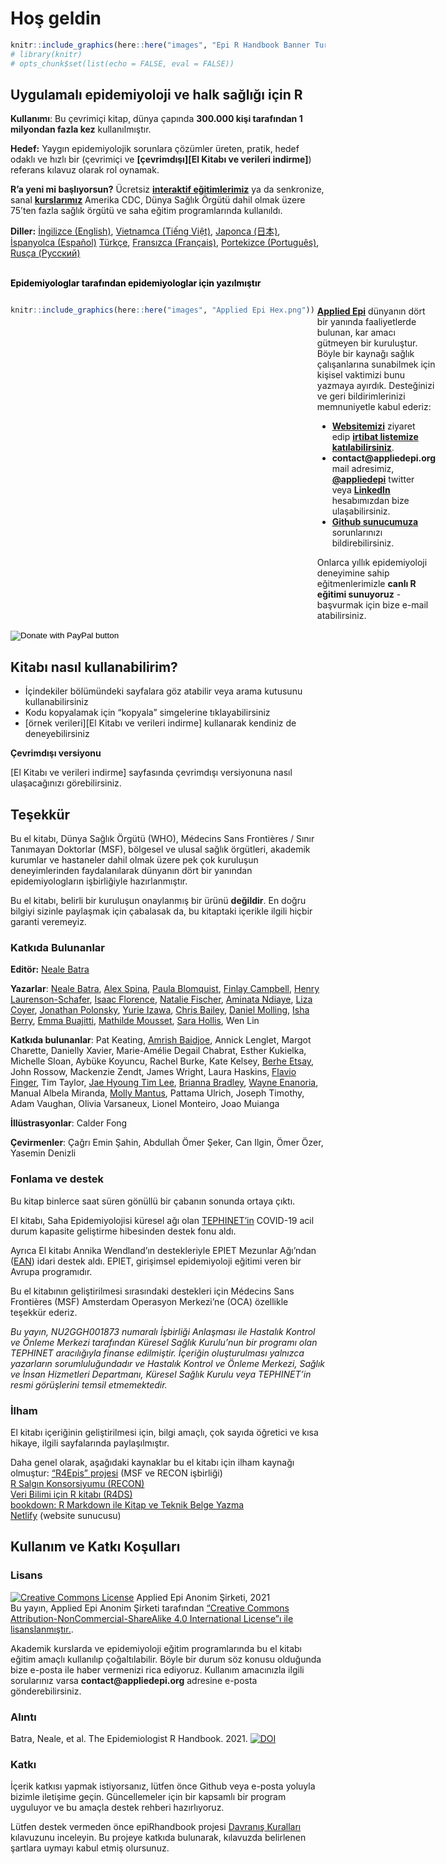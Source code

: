# Hoş geldin {-}

```r
knitr::include_graphics(here::here("images", "Epi R Handbook Banner Turkish Rehberi.png"))
# library(knitr)
# opts_chunk$set(list(echo = FALSE, eval = FALSE))
```

<meta name="description" content="The Epi R Handbook is an R reference manual for applied epidemiology and public health.">

<meta http-equiv="Content-Type" content="text/html; charset=utf-8">

<!-- <span style="color: red;">**THIS IS A DRAFT.  REVIEWERS GIVE FEEDBACK AT THIS [LINK](https://forms.gle/4RNdRRLGx67xW9yq9)**.</span> -->

<!-- <span style="color: darkgreen;">**DO YOU LIKE THIS HANDBOOK? SHOULD SOMETHING BE CHANGED? PLEASE TELL US!**</span> -->

<!-- <form target="_blank" action="https://forms.gle/A5SnRVws7tPD15Js9"> -->
<!--     <input type="submit" value="FEEDBACK" /> -->
<!-- </form> -->



<!-- ======================================================= -->
<!-- ## An R reference manual for applied epidemiology and public health {.unnumbered} -->


<!-- <span style="color: brown;">**The Epi R Handbook is an R reference manual for applied epidemiology and public health.**</span> -->

<!-- ## About this handbook   -->

## Uygulamalı epidemiyoloji ve halk sağlığı için R {-}  

**Kullanımı**: Bu çevrimiçi kitap, dünya çapında **300.000 kişi tarafından 1 milyondan fazla kez** kullanılmıştır.

**Hedef:** Yaygın epidemiyolojik sorunlara çözümler üreten, pratik, hedef odaklı ve hızlı bir (çevrimiçi ve **[çevrimdışı][El Kitabı ve verileri indirme]**) referans kılavuz olarak rol oynamak.

**R'a yeni mi başlıyorsun?** Ücretsiz **[interaktif eğitimlerimiz](https://www.appliedepi.org/tutorial/)** ya da senkronize, sanal **[kurslarımız](https://www.appliedepi.org/live/)** Amerika CDC, Dünya Sağlık Örgütü dahil olmak üzere 75'ten fazla sağlık örgütü ve saha eğitim programlarında kullanıldı.  

**Diller:** [İngilizce (English)](https://epirhandbook.com/en/), [Vietnamca (Tiếng Việt)](https://epirhandbook.com/vn/), [Japonca (日本)](https://epirhandbook.com/jp/), [İspanyolca (Español)](https://epirhandbook.com/es/) [Türkçe](https://epirhandbook.com/tr/), [Fransızca (Français)](https://epirhandbook.com/fr), [Portekizce (Português)](https://epirhandbook.com/pt),  [Rusça (Русский)](https://epirhandbook.com/ru)  


<!-- * Use practical epi examples - cleaning case linelists, making transmission chains and epidemic curves, automated reports and dashboards, modeling incidence and making projections, demographic pyramids and rate standardization, record matching, outbreak detection, survey analysis, survival analysis, GIS basics, contact tracing, phylogenetic trees...   -->



<!-- **How is this different than other R books?**   -->

<!-- * It is community-driven - *written for epidemiologists by epidemiologists* in their spare time and leveraging experience in local, national, academic, and emergency settings   -->

<!-- Dual-column created based on the rmarkdown cookbook here: https://bookdown.org/yihui/rmarkdown-cookbook/multi-column.html -->

<!-- <form target="_blank" action="https://www.paypal.com/donate?hosted_button_id=YTEZELC8VBXV6"> -->
<!--     <input type="submit" value="Donate to maintain this resource" /> -->
<!-- </form> -->

<br>
<span style="color: black;">**Epidemiyologlar tarafından epidemiyologlar için yazılmıştır**</span>

:::: {style="display: flex;"}

::: {}
```r
knitr::include_graphics(here::here("images", "Applied Epi Hex.png"))
```
:::


::: {.col data-latex="{0.05\textwidth}"}
\ 
<!-- an empty Div (with a white space), serving as
a column separator -->
:::

::: {}

**[Applied Epi](http://www.appliedepi.org)** dünyanın dört bir yanında faaliyetlerde bulunan, kar amacı gütmeyen bir kuruluştur. Böyle bir kaynağı sağlık çalışanlarına sunabilmek için kişisel vaktimizi bunu yazmaya ayırdık. Desteğinizi ve geri bildirimlerinizi memnuniyetle kabul ederiz:  

* **[Websitemizi](http://www.appliedepi.org)** ziyaret edip **[irtibat listemize katılabilirsiniz](https://forms.gle/9awNd8syypTSYUsn7)**.
* **contact@appliedepi.org** mail adresimiz, **[\@appliedepi](https://twitter.com/appliedepi)** twitter veya **[LinkedIn](www.linkedin.com/company/appliedepi)** hesabımızdan bize ulaşabilirsiniz.  
* **[Github sunucumuza](https://github.com/appliedepi/epiRhandbook_eng)** sorunlarınızı bildirebilirsiniz. 

Onlarca yıllık epidemiyoloji deneyimine sahip eğitmenlerimizle **canlı R eğitimi sunuyoruz** - başvurmak için bize e-mail atabilirsiniz.
:::

::::


<form target="_blank" action="https://www.paypal.com/donate" method="post" target="_top">
<input type="hidden" name="hosted_button_id" value="YTEZELC8VBXV6" />
<input type="image" src="https://github.com/appliedepi/epiRhandbook_eng/raw/master/images/donate_button_long.png" border="0" name="submit" title="PayPal - The safer, easier way to pay online!" alt="Donate with PayPal button" />
<img alt="" border="0" src="https://www.paypal.com/en_US/i/scr/pixel.gif" />
</form>



<!-- ======================================================= -->
## Kitabı nasıl kullanabilirim? {-} 

* İçindekiler bölümündeki sayfalara göz atabilir veya arama kutusunu kullanabilirsiniz
* Kodu kopyalamak için "kopyala" simgelerine tıklayabilirsiniz
* [örnek verileri][El Kitabı ve verileri indirme] kullanarak kendiniz de deneyebilirsiniz  

**Çevrimdışı versiyonu**  

[El Kitabı ve verileri indirme] sayfasında çevrimdışı versiyonuna nasıl ulaşacağınızı görebilirsiniz.  



<!-- ======================================================= -->
## Teşekkür {-}  

Bu el kitabı, Dünya Sağlık Örgütü (WHO), Médecins Sans Frontières / Sınır Tanımayan Doktorlar (MSF), bölgesel ve ulusal sağlık örgütleri, akademik kurumlar ve hastaneler dahil olmak üzere pek çok kuruluşun deneyimlerinden faydalanılarak dünyanın dört bir yanından epidemiyologların işbirliğiyle hazırlanmıştır.

Bu el kitabı, belirli bir kuruluşun onaylanmış bir ürünü **değildir**. En doğru bilgiyi sizinle paylaşmak için çabalasak da, bu kitaptaki içerikle ilgili hiçbir garanti veremeyiz. 


### Katkıda Bulunanlar {-}  

**Editör:** [Neale Batra](https://www.linkedin.com/in/neale-batra/) 

**Yazarlar**: [Neale Batra](https://www.linkedin.com/in/neale-batra/), [Alex Spina](https://github.com/aspina7), [Paula Blomquist](https://www.linkedin.com/in/paula-bianca-blomquist-53188186/), [Finlay Campbell](https://github.com/finlaycampbell), [Henry Laurenson-Schafer](https://github.com/henryls1), [Isaac Florence](www.Twitter.com/isaacatflorence), [Natalie Fischer](https://www.linkedin.com/in/nataliefischer211/), [Aminata Ndiaye](https://twitter.com/aminata_fadl), [Liza Coyer]( https://www.linkedin.com/in/liza-coyer-86022040/), [Jonathan Polonsky](https://twitter.com/jonny_polonsky), [Yurie Izawa](https://ch.linkedin.com/in/yurie-izawa-a1590319), [Chris Bailey](https://twitter.com/cbailey_58?lang=en), [Daniel Molling](https://www.linkedin.com/in/daniel-molling-4005716a/), [Isha Berry](https://twitter.com/ishaberry2), [Emma Buajitti](https://twitter.com/buajitti), [Mathilde Mousset](https://mathildemousset.wordpress.com/research/), [Sara Hollis](https://www.linkedin.com/in/saramhollis/), Wen Lin  

**Katkıda bulunanlar**: Pat Keating,  [Amrish Baidjoe](https://twitter.com/Ammer_B), Annick Lenglet, Margot Charette, Danielly Xavier, Marie-Amélie Degail Chabrat, Esther Kukielka, Michelle Sloan, Aybüke Koyuncu, Rachel Burke, Kate Kelsey, [Berhe Etsay](https://www.linkedin.com/in/berhe-etsay-5752b1154/), John Rossow, Mackenzie Zendt, James Wright, Laura Haskins, [Flavio Finger](ffinger.github.io), Tim Taylor, [Jae Hyoung Tim Lee](https://www.linkedin.com/in/jaehyoungtlee/), [Brianna Bradley](https://www.linkedin.com/in/brianna-bradley-bb8658155), [Wayne Enanoria](https://www.linkedin.com/in/wenanoria), Manual Albela Miranda, [Molly Mantus](https://www.linkedin.com/in/molly-mantus-174550150/), Pattama Ulrich, Joseph Timothy, Adam Vaughan, Olivia Varsaneux, Lionel Monteiro, Joao Muianga  

**İllüstrasyonlar**: Calder Fong  

**Çevirmenler**: Çağrı Emin Şahin, Abdullah Ömer Şeker, Can Ilgin, Ömer Özer, Yasemin Denizli  

<!-- **Yazı işleri müdürü:** Neale Batra  -->

<!-- **Proje ana ekibi:** Neale Batra, Alex Spina, Amrish Baidjoe, Pat Keating, Henry Laurenson-Schafer, Finlay Campbell   -->

<!-- **Yazarlar**: Neale Batra, Alex Spina, Paula Blomquist, Finlay Campbell, Henry Laurenson-Schafer, [Isaac Florence](www.Twitter.com/isaacatflorence), Natalie Fischer, Aminata Ndiaye, Liza Coyer, Jonathan Polonsky, Yurie Izawa, Chris Bailey, Daniel Molling, Isha Berry, Emma Buajitti, Mathilde Mousset, Sara Hollis, Wen Lin   -->

<!-- **Redaksiyon**: Pat Keating, Mathilde Mousset, Annick Lenglet, Margot Charette, Isha Berry, Paula Blomquist, Natalie Fischer, Daniely Xavier, Esther Kukielka, Michelle Sloan, Aybüke Koyuncu, Rachel Burke, Daniel Molling, Kate Kelsey, Berhe Etsay, John Rossow, Mackenzie Zendt, James Wright, Wayne Enanoria, Laura Haskins, Flavio Finger, Tim Taylor, Jae Hyoung Tim Lee, Brianna Bradley, Manual Albela Miranda, Molly Mantus, Priscilla Spencer, Pattama Ulrich, Joseph Timothy, Adam Vaughan, Olivia Varsaneux, Lionel Monteiro, Joao Muianga   -->


### Fonlama ve destek {-}  

Bu kitap binlerce saat süren gönüllü bir çabanın sonunda ortaya çıktı. 

El kitabı, Saha Epidemiyolojisi küresel ağı olan [TEPHINET'in](https://www.tephinet.org/) COVID-19 acil durum kapasite geliştirme hibesinden destek fonu aldı.

Ayrıca El kitabı Annika Wendland'ın destekleriyle EPIET Mezunlar Ağı'ndan ([EAN](https://epietalumni.net/)) idari destek aldı. EPIET, girişimsel epidemiyoloji eğitimi veren bir Avrupa programıdır.

Bu el kitabının geliştirilmesi sırasındaki destekleri için Médecins Sans Frontières (MSF) Amsterdam Operasyon Merkezi'ne (OCA) özellikle teşekkür ederiz. 


*Bu yayın, NU2GGH001873 numaralı İşbirliği Anlaşması ile Hastalık Kontrol ve Önleme Merkezi tarafından Küresel Sağlık Kurulu'nun bir programı olan TEPHINET aracılığıyla finanse edilmiştir. İçeriğin oluşturulması yalnızca yazarların sorumluluğundadır ve Hastalık Kontrol ve Önleme Merkezi, Sağlık ve İnsan Hizmetleri Departmanı, Küresel Sağlık Kurulu veya TEPHINET'in resmi görüşlerini temsil etmemektedir.*



### İlham {-}  

El kitabı içeriğinin geliştirilmesi için, bilgi amaçlı, çok sayıda öğretici ve kısa hikaye, ilgili sayfalarında paylaşılmıştır. 

Daha genel olarak, aşağıdaki kaynaklar bu el kitabı için ilham kaynağı olmuştur:
["R4Epis" projesi](https://r4epis.netlify.app/) (MSF ve RECON işbirliği)  
[R Salgın Konsorsiyumu (RECON)](https://www.repidemicsconsortium.org/)  
[Veri Bilimi için R kitabı (R4DS)](https://r4ds.had.co.nz/)  
[bookdown: R Markdown ile Kitap ve Teknik Belge Yazma](https://bookdown.org/yihui/bookdown/)  
[Netlify](https://www.netlify.com) (website sunucusu)  


<!-- ### Görseller {-}   -->

<!-- Images in logo from US CDC Public Health Image Library) include [2013 Yemen looking for mosquito breeding sites](https://phil.cdc.gov/Details.aspx?pid=19623), [Ebola virus](https://phil.cdc.gov/Details.aspx?pid=23186), and [Survey in Rajasthan](https://phil.cdc.gov/Details.aspx?pid=19838).   -->


## Kullanım ve Katkı Koşulları {-}  

### Lisans {.unnumbered} 

<a rel="license" href="http://creativecommons.org/licenses/by-nc-sa/4.0/"><img alt="Creative Commons License" style="border-width:0" src="https://i.creativecommons.org/l/by-nc-sa/4.0/88x31.png" /></a> Applied Epi Anonim Şirketi, 2021 <br />Bu yayın, Applied Epi Anonim Şirketi tarafından <a rel="license" href="http://creativecommons.org/licenses/by-nc-sa/4.0/">"Creative Commons Attribution-NonCommercial-ShareAlike 4.0 International License"ı ile lisanslanmıştır.</a>.


Akademik kurslarda ve epidemiyoloji eğitim programlarında bu el kitabı eğitim amaçlı kullanılıp çoğaltılabilir. Böyle bir durum söz konusu olduğunda bize e-posta ile haber vermenizi rica ediyoruz. Kullanım amacınızla ilgili sorularınız varsa **contact@appliedepi.org** adresine e-posta gönderebilirsiniz.


### Alıntı {.unnumbered}

Batra, Neale, et al. The Epidemiologist R Handbook. 2021.  <a rel="license" href="https://zenodo.org/badge/231610102.svg"><img alt="DOI" style="border-width:0" src="https://zenodo.org/badge/231610102.svg" /></a><br />

### Katkı {.unnumbered}  

İçerik katkısı yapmak istiyorsanız, lütfen önce Github veya e-posta yoluyla bizimle iletişime geçin. Güncellemeler için bir kapsamlı bir program uyguluyor ve bu amaçla destek rehberi hazırlıyoruz.

Lütfen destek vermeden önce epiRhandbook projesi [Davranış Kuralları](https://contributor-covenant.org/version/2/0/CODE_OF_CONDUCT.html) kılavuzunu inceleyin. Bu projeye katkıda bulunarak, kılavuzda belirlenen şartlara uymayı kabul etmiş olursunuz.